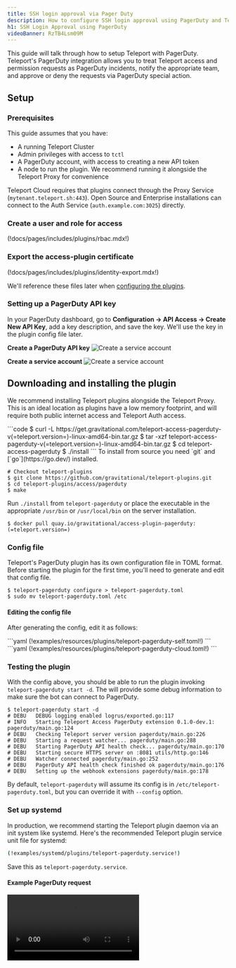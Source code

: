 ```yaml
---
title: SSH login approval via Pager Duty
description: How to configure SSH login approval using PagerDuty and Teleport
h1: SSH Login Approval using PagerDuty
videoBanner: RzTB4Lsm09M
---
```


This guide will talk through how to setup Teleport with PagerDuty. Teleport's
PagerDuty integration allows you to treat Teleport access and permission
requests as PagerDuty incidents, notify the appropriate team, and approve
or deny the requests via PagerDuty special action.

## Setup

### Prerequisites

This guide assumes that you have:

- A running Teleport Cluster
- Admin privileges with access to `tctl`
- A PagerDuty account, with access to creating a new API token
- A node to run the plugin. We recommend running it alongside the Teleport Proxy for convenience

Teleport Cloud requires that plugins connect through the Proxy Service (`mytenant.teleport.sh:443`). Open Source and Enterprise installations can connect to the Auth Service (`auth.example.com:3025`) directly.


### Create a user and role for access

(!docs/pages/includes/plugins/rbac.mdx!)

### Export the access-plugin certificate

(!docs/pages/includes/plugins/identity-export.mdx!)

We'll reference these files later when [configuring the plugins](#config-file).


### Setting up a PagerDuty API key

In your PagerDuty dashboard, go to **Configuration → API Access → Create New API Key**, add a key description, and save the key. We'll use the key in the plugin config file later.

**Create a PagerDuty API key**
![Create a service account](../../../img/enterprise/plugins/pagerduty/pagerduty-api-key.png)

**Create a service account**
![Create a service account](../../../img/enterprise/plugins/pagerduty/create-new-service-pd.png)

## Downloading and installing the plugin

We recommend installing Teleport plugins alongside the Teleport Proxy. This is an ideal
location as plugins have a low memory footprint, and will require both public internet access
and Teleport Auth access. 

<Tabs>
<TabItem label="Download">
  ```code
  $ curl -L https://get.gravitational.com/teleport-access-pagerduty-v(=teleport.version=)-linux-amd64-bin.tar.gz
  $ tar -xzf teleport-access-pagerduty-v(=teleport.version=)-linux-amd64-bin.tar.gz
  $ cd teleport-access-pagerduty
  $ ./install
  ```
</TabItem>
<TabItem label="From Source">
  To install from source you need `git` and [`go`](https://go.dev/) installed.

  ```code
  # Checkout teleport-plugins
  $ git clone https://github.com/gravitational/teleport-plugins.git
  $ cd teleport-plugins/access/pagerduty
  $ make
  ```
Run `./install` from `teleport-pagerduty` or place the executable in the appropriate `/usr/bin` or `/usr/local/bin` on the server installation.
</TabItem>
<TabItem label="Docker">
  ```code
  $ docker pull quay.io/gravitational/access-plugin-pagerduty:(=teleport.version=)
  ```
</TabItem>
</Tabs>

### Config file

Teleport's PagerDuty plugin has its own configuration file in TOML format. Before starting the plugin for the first time, you'll need to generate and edit that config file.

```code
$ teleport-pagerduty configure > teleport-pagerduty.toml
$ sudo mv teleport-pagerduty.toml /etc
```

#### Editing the config file

After generating the config, edit it as follows:

<Tabs>
<TabItem scopes={["oss", "enterprise"]} label="Self-Hosted">
```yaml
(!examples/resources/plugins/teleport-pagerduty-self.toml!)
```
</TabItem>
<TabItem scopes={["cloud"]} label="Cloud">
```yaml
(!examples/resources/plugins/teleport-pagerduty-cloud.toml!)
```
</TabItem>
</Tabs>

### Testing the plugin

With the config above, you should be able to run the plugin invoking
`teleport-pagerduty start -d`. The will provide some debug information to make sure
the bot can connect to PagerDuty.

```code
$ teleport-pagerduty start -d
# DEBU   DEBUG logging enabled logrus/exported.go:117
# INFO   Starting Teleport Access PagerDuty extension 0.1.0-dev.1: pagerduty/main.go:124
# DEBU   Checking Teleport server version pagerduty/main.go:226
# DEBU   Starting a request watcher... pagerduty/main.go:288
# DEBU   Starting PagerDuty API health check... pagerduty/main.go:170
# DEBU   Starting secure HTTPS server on :8081 utils/http.go:146
# DEBU   Watcher connected pagerduty/main.go:252
# DEBU   PagerDuty API health check finished ok pagerduty/main.go:176
# DEBU   Setting up the webhook extensions pagerduty/main.go:178
```

By default, `teleport-pagerduty` will assume its config is in `/etc/teleport-pagerduty.toml`, but you can override it with `--config` option.

### Set up systemd

In production, we recommend starting the Teleport plugin daemon via an init system like systemd. Here's the recommended Teleport plugin service unit file for systemd:

```bash
(!examples/systemd/plugins/teleport-pagerduty.service!)
```

Save this as `teleport-pagerduty.service`.

#### Example PagerDuty request

<video controls>
  <source
    src="../../../img/enterprise/plugins/pagerduty/pagerduty-demo.mp4"
    type="video/mp4"
  />

  <source
    src="../../../img/enterprise/plugins/pagerduty/pagerduty-demo.webm"
    type="video/webm"
  />

  Your browser does not support the video tag.
</video>

## On-call auto-approval

The PagerDuty plugin has an option to auto-approve access requests. This
feature will map an external SSO identity to a PagerDuty on-call email address.
If the user requesting matches the person on call the request will be
automatically approved.

This feature can be enabled via the PagerDuty config file using `auto_approve = true`.

```
# Example teleport-pagerduty.toml snippet
#...
[pagerduty]
api_key = "key"               # PagerDuty API Key
user_email = "me@example.com" # PagerDuty bot user email (Could be admin email)
service_id = "PIJ90N7"        # PagerDuty service id
auto_approve = true           # Auto approve
```

## Audit log

The plugin will let anyone with access to the PagerDuty account so it's
important to review Teleport's audit log.

## Feedback

If you have any issues with this plugin please create an [issue here](https://github.com/gravitational/teleport-plugins/issues/new).
